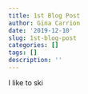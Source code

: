 ```yaml
---
title: 1st Blog Post
author: Gina Carrion
date: '2019-12-10'
slug: 1st-blog-post
categories: []
tags: []
description: ''
---
```

I like to ski